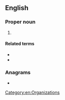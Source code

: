 ==English==
{{wikipedia}}

===Proper noun===
{{en-proper noun}}

# {{initialism of|en|{{w|Young Men's Hebrew Association}}}}

====Related terms====
* {{l|en|YMCA}}
* {{l|en|YWHA}}

===Anagrams===
* {{anagrams|en|a=ahmy|Hyam|Myah}}

[[Category:en:Organizations]]